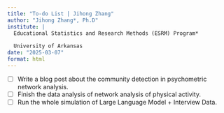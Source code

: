 ```yaml
---
title: "To-do List | Jihong Zhang"
author: "Jihong Zhang*, Ph.D"
institute: | 
  Educational Statistics and Research Methods (ESRM) Program*
  
  University of Arkansas
date: "2025-03-07"
format: html
---
```


-   [ ] Write a blog post about the community detection in psychometric network analysis.
-   [ ] Finish the data analysis of network analysis of physical activity.
-   [ ] Run the whole simulation of Large Language Model + Interview Data.
